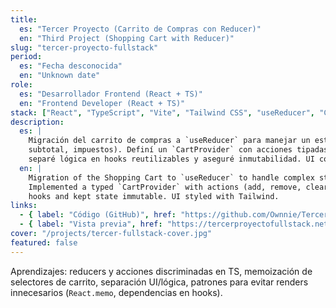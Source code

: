 ```yaml
---
title:
  es: "Tercer Proyecto (Carrito de Compras con Reducer)"
  en: "Third Project (Shopping Cart with Reducer)"
slug: "tercer-proyecto-fullstack"
period:
  es: "Fecha desconocida"
  en: "Unknown date"
role:
  es: "Desarrollador Frontend (React + TS)"
  en: "Frontend Developer (React + TS)"
stack: ["React", "TypeScript", "Vite", "Tailwind CSS", "useReducer", "Custom Hooks"]
description:
  es: |
    Migración del carrito de compras a `useReducer` para manejar un estado más complejo (items, cantidades,
    subtotal, impuestos). Definí un `CartProvider` con acciones tipadas (añadir, quitar, vaciar, cambiar cantidad),
    separé lógica en hooks reutilizables y aseguré inmutabilidad. UI con Tailwind.
  en: |
    Migration of the Shopping Cart to `useReducer` to handle complex state (items, quantities, subtotal, taxes).
    Implemented a typed `CartProvider` with actions (add, remove, clear, update qty), extracted logic into reusable
    hooks and kept state immutable. UI styled with Tailwind.
links:
  - { label: "Código (GitHub)", href: "https://github.com/Ownnie/TercerProyecto", type: "repo" }
  - { label: "Vista previa", href: "https://tercerproyectofullstack.netlify.app/", type: "demo" }
cover: "/projects/tercer-fullstack-cover.jpg"
featured: false
---
```

Aprendizajes: reducers y acciones discriminadas en TS, memoización de selectores de carrito, separación UI/lógica,
patrones para evitar renders innecesarios (`React.memo`, dependencias en hooks).
